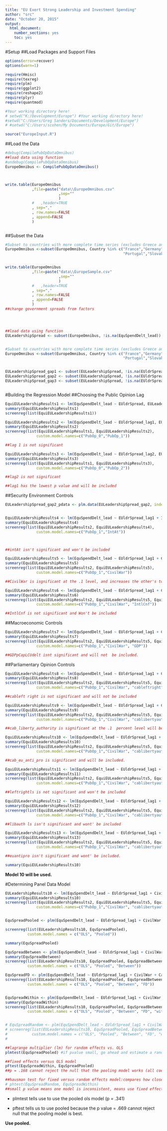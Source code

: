 ```yaml
---
title: "EU Exert Strong Leadership and Investment Spending"
author: "src"
date: "October 20, 2015"
output: 
  html_document: 
    number_sections: yes
    toc: yes
---
```

#Setup
##Load Packages and Support Files
```r
options(error=recover)
options(warn=1)

require(Hmisc)
require(texreg)
require(plm)
require(ggplot2)
require(reshape2)
require(plyr)
require(quantmod)

#Your working directory here!
# setwd("K:/Development/Europe") #Your working directory here!
#setwd("C:/Users/Greg Sanders/Documents/Development/Europe")
# #setwd("C:/Users/scohen/My Documents/Europe/Git/Europe")

source("EuropeInput.R")

```


##Load the Data
```r


#debug(CompilePubOpDataOmnibus)
##load data using function
#undebug(CompilePubOpDataOmnibus)
EuropeOmnibus <- CompilePubOpDataOmnibus()



write.table(EuropeOmnibus
            ,file=paste("data\\EuropeOmnibus.csv"
                        ,sep=""
                        )
            #   ,header=TRUE
            , sep=","
            , row.names=FALSE
            , append=FALSE
            )



```


##Subset the Data
```r
#Subset to countries with more complete time series (excludes Greece and Serbia)
EuropeOmnibus <-subset(EuropeOmnibus, Country %in% c("France","Germany","United Kingdom","Italy","Netherlands","Poland",
                                                     "Portugal","Slovakia","Spain","Turkey"))


write.table(EuropeOmnibus
            ,file=paste("data\\EuropeSample.csv"
                        ,sep=""
                        )
            #   ,header=TRUE
            , sep=","
            , row.names=FALSE
            , append=FALSE
            )
##change government spreads from factors




##load data using function
EULeadershipSpread <- subset(EuropeOmnibus, !is.na(EquSpendDelt_lead))


#Subset to countries with more complete time series (excludes Greece and Serbia)
EuropeOmnibus <-subset(EuropeOmnibus, Country %in% c("France","Germany","United Kingdom","Italy","Netherlands","Poland",
                                                     "Portugal","Slovakia","Spain","Turkey"))


EULeadershipSpread_gap1 <- subset(EULeadershipSpread, !is.na(EUldrSpread))
EULeadershipSpread_gap2 <- subset(EULeadershipSpread, !is.na(EUldrSpread_lag1))
EULeadershipSpread_gap3 <- subset(EULeadershipSpread, !is.na(EUldrSpread_lag2))



```

#Building the Regression Model
##Choosing the Public Opinion Lag
```r
EquiEULeadershipResults1 <- lm(EquSpendDelt_lead ~ EUldrSpread, EULeadershipSpread_gap1) 
summary(EquiEULeadershipResults1)
screenreg(list(EquiEULeadershipResults1))

EquiEULeadershipResults2 <- lm(EquSpendDelt_lead ~ EUldrSpread_lag1, EULeadershipSpread_gap2) 
summary(EquiEULeadershipResults2)
screenreg(list(EquiEULeadershipResults1, EquiEULeadershipResults2),
              custom.model.names=c("PubOp_0","PubOp_1"))

##lag 1 is not significant

EquiEULeadershipResults3 <- lm(EquSpendDelt_lead ~ EUldrSpread_lag2, EULeadershipSpread_gap3) 
summary(EquiEULeadershipResults3)
screenreg(list(EquiEULeadershipResults1, EquiEULeadershipResults3),
              custom.model.names=c("PubOp_0","PubOp_2"))

##lag2 is not significant

##lag1 has the lowest p value and will be included
```

##Security Environment Controls
``` r

EULeadershipSpread_gap2_pdata <- plm.data(EULeadershipSpread_gap2, index=c("Country", "Year"))


EquiEULeadershipResults4 <- lm(EquSpendDelt_lead ~ EUldrSpread_lag1 + IntAt, EULeadershipSpread_gap2) 
summary(EquiEULeadershipResults4)
screenreg(list(EquiEULeadershipResults2, EquiEULeadershipResults4),
              custom.model.names=c("PubOp_1","IntAt"))



##intAt isn't significant and won't be included

EquiEULeadershipResults5 <- lm(EquSpendDelt_lead ~ EUldrSpread_lag1 + CivilWar, EULeadershipSpread_gap2) 
summary(EquiEULeadershipResults5)
screenreg(list(EquiEULeadershipResults2, EquiEULeadershipResults5),
              custom.model.names=c("PubOp_1","CivilWar"))

##CivilWar is isgnificant at the .1 level, and increases the other's to same level. will be included

EquiEULeadershipResults6 <- lm(EquSpendDelt_lead ~ EUldrSpread_lag1 + CivilWar + IntlCnf, EULeadershipSpread_gap2) 
summary(EquiEULeadershipResults6)
screenreg(list(EquiEULeadershipResults2, EquiEULeadershipResults5, EquiEULeadershipResults6),
              custom.model.names=c("PubOp_1","CivilWar", "IntlCnf"))

##IntlCnf is not significant and Won't be included


```


##Macroeconomic Controls

``` r

EquiEULeadershipResults7 <- lm(EquSpendDelt_lead ~ EUldrSpread_lag1 + CivilWar + GDPpCapLCUdelt, EULeadershipSpread_gap2) 
summary(EquiEULeadershipResults7)
screenreg(list(EquiEULeadershipResults2, EquiEULeadershipResults5, EquiEULeadershipResults7),
              custom.model.names=c("PubOp_1","CivilWar", "GDP"))

##GDPpCapLCUdelt isnt significant and will not  be included.
```

##Parliamentary Opinion Controls

``` r


EquiEULeadershipResults8 <- lm(EquSpendDelt_lead ~ EUldrSpread_lag1 + CivilWar + Cab_left_right, EULeadershipSpread_gap2) 
summary(EquiEULeadershipResults8)
screenreg(list(EquiEULeadershipResults2, EquiEULeadershipResults5, EquiEULeadershipResults8),
              custom.model.names=c("PubOp_1","CivilWar", "cableftright"))

##cableft right is not significant and will not be included

EquiEULeadershipResults9 <- lm(EquSpendDelt_lead ~ EUldrSpread_lag1 + CivilWar + Cab_liberty_authority, EULeadershipSpread_gap2) 
summary(EquiEULeadershipResults9)
screenreg(list(EquiEULeadershipResults2, EquiEULeadershipResults5, EquiEULeadershipResults9),
              custom.model.names=c("PubOp_1","CivilWar", "cablibertyauthority"))

##cab_liberty_authority is significant at the .1  percent level will be included. 

EquiEULeadershipResults10 <- lm(EquSpendDelt_lead ~ EUldrSpread_lag1 + CivilWar + Cab_liberty_authority + Cab_eu_anti_pro, EULeadershipSpread_gap2) 
summary(EquiEULeadershipResults10)
screenreg(list(EquiEULeadershipResults2, EquiEULeadershipResults5, EquiEULeadershipResults9, EquiEULeadershipResults10),
              custom.model.names=c("PubOp_1","CivilWar", "cablibertyauthority", "cabeuantipro"))

##cab_eu_anti_pro is significant and will be included.

EquiEULeadershipResults11 <- lm(EquSpendDelt_lead ~ EUldrSpread_lag1 + CivilWar + Cab_liberty_authority + Cab_eu_anti_pro + left_right_ls_spread, EULeadershipSpread_gap2) 
summary(EquiEULeadershipResults11)
screenreg(list(EquiEULeadershipResults2, EquiEULeadershipResults5, EquiEULeadershipResults9, EquiEULeadershipResults10, EquiEULeadershipResults11),
              custom.model.names=c("PubOp_1","CivilWar", "cablibertyauthority", "cabeuantipro", "leftrightls"))

##leftrightls is not significant and won't be included

EquiEULeadershipResults12 <- lm(EquSpendDelt_lead ~ EUldrSpread_lag1 + CivilWar + Cab_liberty_authority + Cab_eu_anti_pro + liberty_authority_ls_spread, EULeadershipSpread_gap2) 
summary(EquiEULeadershipResults12)
screenreg(list(EquiEULeadershipResults2, EquiEULeadershipResults5, EquiEULeadershipResults9, EquiEULeadershipResults10, EquiEULeadershipResults12),
              custom.model.names=c("PubOp_1","CivilWar", "cablibertyauthority", "cabeuantipro", "libauthLS"))

##libauth ls isn't significant and wont' be included

EquiEULeadershipResults13 <- lm(EquSpendDelt_lead ~ EUldrSpread_lag1 + CivilWar + Cab_liberty_authority + Cab_eu_anti_pro + eu_anti_pro_ls_spread, EULeadershipSpread_gap2) 
summary(EquiEULeadershipResults13)
screenreg(list(EquiEULeadershipResults2, EquiEULeadershipResults5, EquiEULeadershipResults9, EquiEULeadershipResults10, EquiEULeadershipResults13),
              custom.model.names=c("PubOp_1","CivilWar", "cablibertyauthority", "cabeuantipro", "euantiproLS"))

##euantipro isn't significant and wont' be included.

summary(EquiEULeadershipResults10)

```

**Model 10 will be used. **


#Determining Panel Data Model

``` r

EULeadershipResults10 <- lm(EquSpendDelt_lead ~ EUldrSpread_lag1 + CivilWar + Cab_liberty_authority + Cab_eu_anti_pro, EULeadershipSpread_gap2) 
summary(EquiEULeadershipResults10)
screenreg(list(EquiEULeadershipResults2, EquiEULeadershipResults5, EquiEULeadershipResults9, EquiEULeadershipResults10),
              custom.model.names=c("PubOp_1","CivilWar", "cablibertyauthority", "cabeuantipro"))


EquSpreadPooled <- plm(EquSpendDelt_lead ~ EUldrSpread_lag1 + CivilWar + Cab_liberty_authority + Cab_eu_anti_pro, data = EULeadershipSpread_gap2_pdata, model = "pooling")

screenreg(list(EULeadershipResults10, EquSpreadPooled),
          custom.model.names = c("OLS", "Pooled"))

summary(EquSpreadPooled)

EquSpreadBetween <- plm(EquSpendDelt_lead ~ EUldrSpread_lag1 + CivilWar + Cab_liberty_authority + Cab_eu_anti_pro, data = EULeadershipSpread_gap2_pdata, model = "between")
summary(EquSpreadBetween)
screenreg(list(EULeadershipResults10, EquSpreadPooled, EquSpreadBetween),
          custom.model.names = c("OLS", "Pooled", "Between"))

EquSpreadFD <- plm(EquSpendDelt_lead ~ EUldrSpread_lag1 + CivilWar + Cab_liberty_authority + Cab_eu_anti_pro, data = EULeadershipSpread_gap2_pdata, model = "fd") ##when variables don't vary from one year to the next, the variable is dropped because the first difference takes difference of the model averaged over time from the original model and for these variables the value would be 0.
screenreg(list(EULeadershipResults10, EquSpreadPooled, EquSpreadBetween, EquSpreadFD),
          custom.model.names = c("OLS", "Pooled", "Between", "FD"))


EquSpreadWithin <- plm(EquSpendDelt_lead ~ EUldrSpread_lag1 + CivilWar + Cab_liberty_authority + Cab_eu_anti_pro, data =  EULeadershipSpread_gap2_pdata, model = "within")
summary(EquSpreadWithin)
screenreg(list(EULeadershipResults10, EquSpreadPooled, EquSpreadBetween, EquSpreadFD, EquSpreadWithin),
          custom.model.names = c("OLS", "Pooled", "Between", "FD", "within"))


# EquSpreadRandom <- plm(EquSpendDelt_lead ~ EUldrSpread_lag1 + CivilWar + Cab_liberty_authority + Cab_eu_anti_pro, data = EULeadershipSpread_gap2_pdata, model = "random")
# screenreg(list(EULeadershipResults10, EquSpreadPooled, EquSpreadBetween, EquSpreadFD, EquSpreadWithin, DefSpreadRandom),
#           custom.model.names = c("OLS", "Pooled", "Between", "FD", "within", "Random"))
# 

##lagrange multiplier (lm) for random effects vs. OLS
plmtest(EquSpreadPooled) #if pvalue small, go ahead and estimate a random effects model. "alternative hypothesis, significant effects"

##fixed effects versus OLS model
pFtest(EquSpreadWithin, EquSpreadPooled)
##p = .168 cannot reject the null that the pooling model works (all coefficients for each country should be the same ever year) if p value low, supports the within model(accept alternative hypothesis: significant effects)

##hausman test for fixed versus random effects model:compares how close the coefficients of the model are:
# phtest(EquSpreadRandom, EquSpreadWithin)
##small p value means one model is inconsistent, means use fixed effects model b/c that gives you consistent estimates.
```

- plmtest tells use to use the pooled ols model (p = .341)

- pftest tells us to use pooled because the p value = .669 cannot reject null that the pooling model is best.

**Use pooled.**
